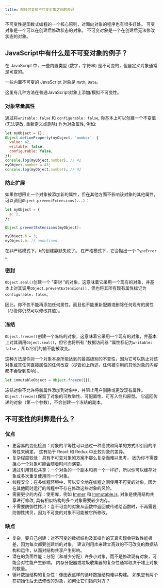 ```yaml
---
title: 解释可变和不可变对象之间的差异
---
```


不可变性是函数式编程的一个核心原则，对面向对象的程序也有很多好处。 可变对象是一个可以在创建后修改状态的对象。 不可变对象是一个在创建后无法修改状态的对象。

## JavaScript中有什么是不可变对象的例子？

在 JavaScript 中，一些内置类型 (数字，字符串) 是不可变的，但自定义对象通常是可变的。

一些内置不可变的 JavaScript 对象是 `Math`, `Date`。

这里有几种方法在普通JavaScript对象上添加/模拟不可变性。

### 对象常量属性

通过将`writable: false` 和 `configurable: false`, 你基本上可以创建一个不变值(无法更改, 重新定义或删除) 作为对象属性, 例如:

```js
let myObject = {};
Object.defineProperty(myObject, 'number', {
  value: 42,
  writable: false,
  configurable: false,
});
console.log(myObject.number); // 42
myObject.number = 43;
console.log(myObject.number); // 42
```

### 防止扩展

如果你想阻止一个对象被添加新的属性，但在其他方面不影响该对象的其他属性，可以调用`Object.preventExtensions(...)`：

```js
let myObject = {
  a: 2,
};

Object.preventExtensions(myObject);

myObject.b = 3;
myObject.b; // undefined
```

在非严格模式下，`b`的创建静默失败了。 在严格模式下，它会抛出一个 `TypeError` 。

### 密封

`Object.seal()`创建一个 "密封 "的对象，这意味着它采用一个现有的对象，并基本上对其调用`Object.preventExtensions()`，但也将其所有现有属性标记为 `configurable: false`。

因此，你不仅不能再添加任何属性，而且也不能重新配置或删除任何现有的属性（尽管你仍然可以修改其值）。

### 冻结

`Object.freeze()`创建一个冻结的对象，这意味着它采用一个现有的对象，并基本上对其调用`Object.seal()`，但它也将所有 "数据访问器 "属性标记为`writable: false` ，所以它们的值不能被改变。

这种方法是你对一个对象本身所能达到的最高级别的不变性，因为它可以防止对该对象或其任何直接属性的任何改变（尽管如上所述，任何被引用的其他对象的内容都不会受到影响）。

```js
let immutableObject = Object.freeze({});
```

冻结对象不允许将新属性添加到对象中，并阻止用户删除或更改现有属性。 `Object.freeze()`保留了对象的可枚举性、可配置性、可写入性和原型。 它返回传递的对象（第一个参数），不会创建一个冻结的副本。

## 不可变性的利弊是什么？

### 优点

-   更容易的变化检测：对象的平等性可以通过一种高效和简单的方式即引用的平等性来确定。 这有助于 React 和 Redux 中比较对象的差异。
-   复杂程度较低：具有不可变对象的方案不那么复杂而难以思考， 因为你不需要担心一个对象可能会随着时间而演变。
-   通过引用轻松共享：一个对象的一个副本和另一个一样好，所以你可以缓存对象或多次重复使用同一个对象。
-   线程安全：在多线程环境中，可以安全地在线程之间使用不可变的对象，因为在其他同时运行的线程中不存在修改这些对象的风险。
-   需要更少的内存：使用库，例如 [Immer](https://immerjs.github.io/immer/) 和 [Immutable.js](https://immutable-js), 对象是使用结构共享进行修改, 具有相似结构的多个对象需要较少内存。
-   不需要防御性拷贝：当不可变的对象从函数中返回或传递给函数时，不再需要防御性拷贝，因为不可变的对象不可能被它所修改。

### 缺点

-   复杂，要自己创建：对不可变的数据结构及其操作的天真实现会导致性能极差，因为每次都要创建新的对象。 建议利用库来建立高效的不可改变的数据结构和运作，从而对结构共享产生影响。
-   潜在的负面性能：分配（和减少分配）许多小对象，而不是修改现有对象，可能会对性能产生影响。 内存分配器或垃圾收集器的复杂性通常取决于堆上对象的数量。
-   循环数据结构的复杂性：像图表这样的循环数据结构难以构建。 如果您有两个在初始化后无法修改的对象，如何让它们指向对方？
